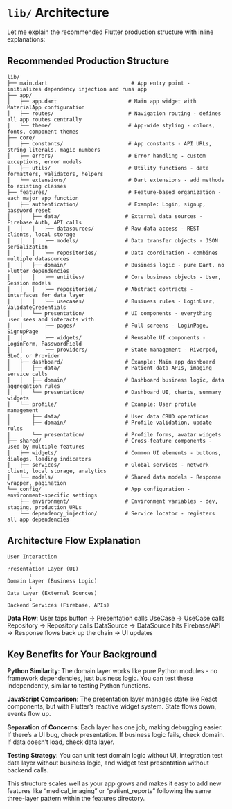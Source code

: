 # `lib/` Architecture

Let me explain the recommended Flutter production structure with inline explanations:

## Recommended Production Structure

```
lib/
├── main.dart                           # App entry point - initializes dependency injection and runs app
├── app/
│   ├── app.dart                       # Main app widget with MaterialApp configuration
│   ├── routes/                        # Navigation routing - defines all app routes centrally
│   └── theme/                         # App-wide styling - colors, fonts, component themes
├── core/
│   ├── constants/                     # App constants - API URLs, string literals, magic numbers
│   ├── errors/                        # Error handling - custom exceptions, error models
│   ├── utils/                         # Utility functions - date formatters, validators, helpers
│   └── extensions/                    # Dart extensions - add methods to existing classes
├── features/                          # Feature-based organization - each major app function
│   ├── authentication/                # Example: Login, signup, password reset
│   │   ├── data/                     # External data sources - Firebase Auth, API calls
│   │   │   ├── datasources/          # Raw data access - REST clients, local storage
│   │   │   ├── models/               # Data transfer objects - JSON serialization
│   │   │   └── repositories/         # Data coordination - combines multiple datasources
│   │   ├── domain/                   # Business logic - pure Dart, no Flutter dependencies
│   │   │   ├── entities/             # Core business objects - User, Session models
│   │   │   ├── repositories/         # Abstract contracts - interfaces for data layer
│   │   │   └── usecases/             # Business rules - LoginUser, ValidateCredentials
│   │   └── presentation/             # UI components - everything user sees and interacts with
│   │       ├── pages/                # Full screens - LoginPage, SignupPage
│   │       ├── widgets/              # Reusable UI components - LoginForm, PasswordField
│   │       └── providers/            # State management - Riverpod, BLoC, or Provider
│   ├── dashboard/                    # Example: Main app dashboard
│   │   ├── data/                     # Patient data APIs, imaging service calls
│   │   ├── domain/                   # Dashboard business logic, data aggregation rules
│   │   └── presentation/             # Dashboard UI, charts, summary widgets
│   └── profile/                      # Example: User profile management
│       ├── data/                     # User data CRUD operations
│       ├── domain/                   # Profile validation, update rules
│       └── presentation/             # Profile forms, avatar widgets
├── shared/                           # Cross-feature components - used by multiple features
│   ├── widgets/                      # Common UI elements - buttons, dialogs, loading indicators
│   ├── services/                     # Global services - network client, local storage, analytics
│   └── models/                       # Shared data models - Response wrapper, pagination
└── config/                           # App configuration - environment-specific settings
    ├── environment/                  # Environment variables - dev, staging, production URLs
    └── dependency_injection/         # Service locator - registers all app dependencies
```

## Architecture Flow Explanation

```
User Interaction
       ↓
Presentation Layer (UI)
       ↓
Domain Layer (Business Logic)
       ↓
Data Layer (External Sources)
       ↓
Backend Services (Firebase, APIs)
```

**Data Flow**: User taps button → Presentation calls UseCase → UseCase calls Repository → Repository calls DataSource → DataSource hits Firebase/API → Response flows back up the chain → UI updates

## Key Benefits for Your Background

**Python Similarity**: The domain layer works like pure Python modules - no framework dependencies, just business logic. You can test these independently, similar to testing Python functions.

**JavaScript Comparison**: The presentation layer manages state like React components, but with Flutter's reactive widget system. State flows down, events flow up.

**Separation of Concerns**: Each layer has one job, making debugging easier. If there's a UI bug, check presentation. If business logic fails, check domain. If data doesn't load, check data layer.

**Testing Strategy**: You can unit test domain logic without UI, integration test data layer without business logic, and widget test presentation without backend calls.

This structure scales well as your app grows and makes it easy to add new features like "medical_imaging" or "patient_reports" following the same three-layer pattern within the features directory.